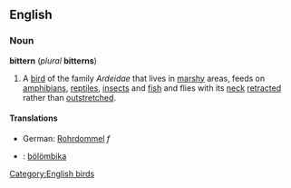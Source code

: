 ==English==
===Noun===
'''bittern''' (''plural'' '''bitterns''')

#A [[bird]] of the family ''Ardeidae'' that lives in [[marshy]] areas, feeds on [[amphibian]]s, [[reptile]]s, [[insect]]s and [[fish]] and flies with its [[neck]] [[retract]]ed rather than [[outstretched]].

[[Category:English birds]]

====Translations====
*German: [[Rohrdommel]] ''f''
*{{hu}}: [[bölömbika]]